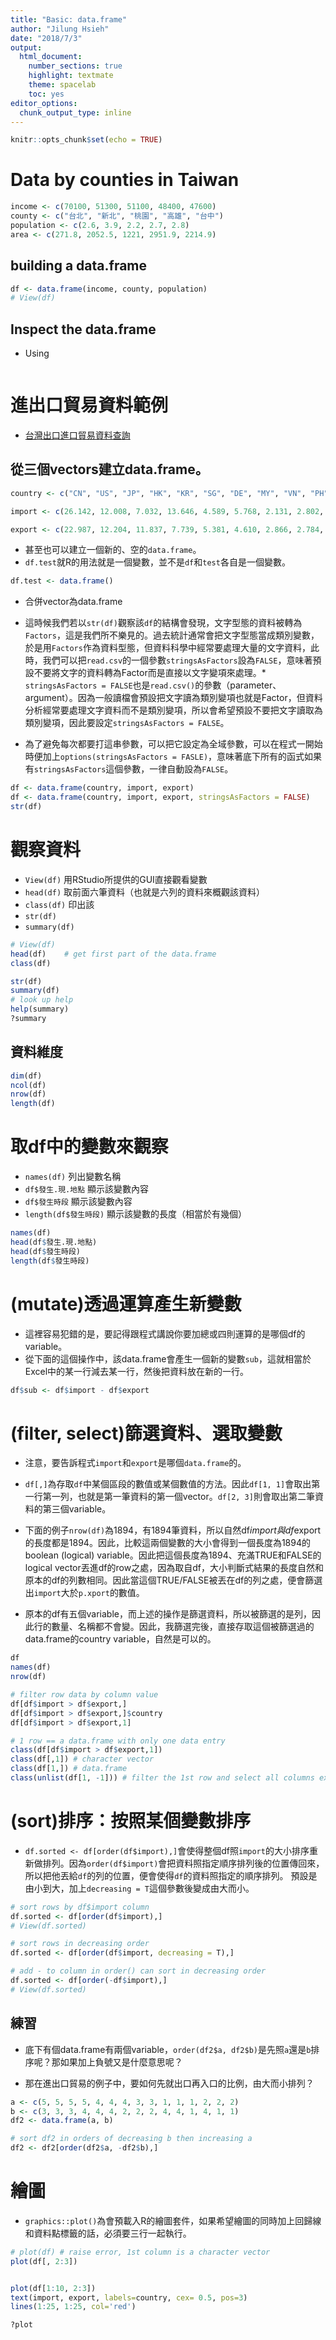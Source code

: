 ```yaml
---
title: "Basic: data.frame"
author: "Jilung Hsieh"
date: "2018/7/3"
output: 
  html_document: 
    number_sections: true
    highlight: textmate
    theme: spacelab
    toc: yes
editor_options: 
  chunk_output_type: inline
---
```


```r
knitr::opts_chunk$set(echo = TRUE)
```

# Data by counties in Taiwan

```r
income <- c(70100, 51300, 51100, 48400, 47600)
county <- c("台北", "新北", "桃園", "高雄", "台中")
population <- c(2.6, 3.9, 2.2, 2.7, 2.8)
area <- c(271.8, 2052.5, 1221, 2951.9, 2214.9)
```


## building a data.frame
```r
df <- data.frame(income, county, population)
# View(df)
```


## Inspect the data.frame
* Using 
```r

```




# 進出口貿易資料範例

* [台灣出口進口貿易資料查詢](https://cus93.trade.gov.tw/FSC3040F/FSC3040F)

## 從三個vectors建立data.frame。

```r
country <- c("CN", "US", "JP", "HK", "KR", "SG", "DE", "MY", "VN", "PH", "TH", "AU", "NL", "SA", "ID", "GB", "IN", "FR", "IT", "AE")

import <- c(26.142, 12.008, 7.032, 13.646, 4.589, 5.768, 2.131, 2.802, 3.428, 3.019, 1.976, 1.118, 1.624, 0.449, 0.983, 1.302, 1.027, 0.553, 0.670, 0.455)

export <- c(22.987, 12.204, 11.837, 7.739, 5.381, 4.610, 2.866, 2.784, 2.414, 2.092, 1.839, 1.788, 1.665, 1.409, 1.391, 1.075, 0.974, 0.899, 0.800, 0.728)
```



* 甚至也可以建立一個新的、空的`data.frame`。
* `df.test`就R的用法就是一個變數，並不是`df`和`test`各自是一個變數。

```r
df.test <- data.frame()
```

* 合併vector為data.frame

* 這時候我們若以`str(df)`觀察該`df`的結構會發現，文字型態的資料被轉為`Factors`，這是我們所不樂見的。過去統計通常會把文字型態當成類別變數，於是用`Factors`作為資料型態，但資料科學中經常要處理大量的文字資料，此時，我們可以把`read.csv`的一個參數`stringsAsFactors`設為`FALSE`，意味著預設不要將文字的資料轉為Factor而是直接以文字變項來處理。* `stringsAsFactors = FALSE`也是`read.csv()`的參數（parameter、argument）。因為一般讀檔會預設把文字讀為類別變項也就是Factor，但資料分析經常要處理文字資料而不是類別變項，所以會希望預設不要把文字讀取為類別變項，因此要設定`stringsAsFactors = FALSE`。

* 為了避免每次都要打這串參數，可以把它設定為全域參數，可以在程式一開始時便加上`options(stringsAsFactors = FASLE)`，意味著底下所有的函式如果有`stringsAsFactors`這個參數，一律自動設為`FALSE`。


```r
df <- data.frame(country, import, export)
df <- data.frame(country, import, export, stringsAsFactors = FALSE)
str(df)
```



# 觀察資料

* `View(df)` 用RStudio所提供的GUI直接觀看變數
* `head(df)` 取前面六筆資料（也就是六列的資料來概觀該資料）
* `class(df)` 印出該
* `str(df)`
* `summary(df)`

```r
# View(df)
head(df)	# get first part of the data.frame
class(df)
```


```r
str(df)
summary(df)
# look up help
help(summary)
?summary
```




## 資料維度

```r
dim(df)
ncol(df)
nrow(df)
length(df)
```


# 取df中的變數來觀察

* `names(df)`  列出變數名稱
* `df$發生.現.地點` 顯示該變數內容
* `df$發生時段` 顯示該變數內容
* `length(df$發生時段)` 顯示該變數的長度（相當於有幾個）

```r
names(df)
head(df$發生.現.地點)
head(df$發生時段)
length(df$發生時段)
```




# (mutate)透過運算產生新變數
* 這裡容易犯錯的是，要記得跟程式講說你要加總或四則運算的是哪個df的variable。
* 從下面的這個操作中，該data.frame會產生一個新的變數`sub`，這就相當於Excel中的某一行減去某一行，然後把資料放在新的一行。

```r
df$sub <- df$import - df$export
```




# (filter, select)篩選資料、選取變數

* 注意，要告訴程式`import`和`export`是哪個`data.frame`的。

* `df[,]`為存取`df`中某個區段的數值或某個數值的方法。因此`df[1, 1]`會取出第一行第一列，也就是第一筆資料的第一個vector。`df[2, 3]`則會取出第二筆資料的第三個variable。

* 下面的例子`nrow(df)`為1894，有1894筆資料，所以自然df$import與df$export的長度都是1894。因此，比較這兩個變數的大小會得到一個長度為1894的boolean (logical) variable。因此把這個長度為1894、充滿TRUE和FALSE的logical vector丟進df的row之處，因為取自df，大小判斷式結果的長度自然和原本的df的列數相同。因此當這個TRUE/FALSE被丟在df的列之處，便會篩選出`import`大於`p.xport`的數值。

* 原本的df有五個variable，而上述的操作是篩選資料，所以被篩選的是列，因此行的數量、名稱都不會變。因此，我篩選完後，直接存取這個被篩選過的data.frame的country variable，自然是可以的。


```r
df
names(df)
nrow(df)

# filter row data by column value
df[df$import > df$export,]
df[df$import > df$export,]$country
df[df$import > df$export,1]

# 1 row == a data.frame with only one data entry
class(df[df$import > df$export,1])
class(df[,1]) # character vector
class(df[1,]) # data.frame
class(unlist(df[1, -1])) # filter the 1st row and select all columns except 1

```



# (sort)排序：按照某個變數排序

* `df.sorted <- df[order(df$import),]`會使得整個df照`import`的大小排序重新做排列。因為`order(df$import)`會把資料照指定順序排列後的位置傳回來，所以把他丟給`df`的列的位置，便會使得`df`的資料照指定的順序排列。
預設是由小到大，加上`decreasing = T`這個參數後變成由大而小。

```r
# sort rows by df$import column
df.sorted <- df[order(df$import),]
# View(df.sorted)

# sort rows in decreasing order
df.sorted <- df[order(df$import, decreasing = T),]

# add - to column in order() can sort in decreasing order
df.sorted <- df[order(-df$import),]
# View(df.sorted)
```



## 練習

* 底下有個data.frame有兩個variable，`order(df2$a, df2$b)`是先照`a`還是`b`排序呢？那如果加上負號又是什麼意思呢？

* 那在進出口貿易的例子中，要如何先就出口再入口的比例，由大而小排列？

```r
a <- c(5, 5, 5, 5, 4, 4, 4, 3, 3, 1, 1, 1, 2, 2, 2)
b <- c(3, 3, 3, 4, 4, 4, 2, 2, 2, 4, 4, 1, 4, 1, 1)
df2 <- data.frame(a, b)

# sort df2 in orders of decreasing b then increasing a
df2 <- df2[order(df2$a, -df2$b),]
```



# 繪圖

* `graphics::plot()`為會預載入R的繪圖套件，如果希望繪圖的同時加上回歸線和資料點標籤的話，必須要三行一起執行。
```r
# plot(df) # raise error, 1st column is a character vector
plot(df[, 2:3])


plot(df[1:10, 2:3])
text(import, export, labels=country, cex= 0.5, pos=3)
lines(1:25, 1:25, col='red')

?plot
```
